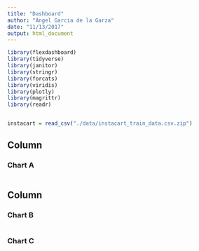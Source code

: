 ```yaml
---
title: "Dashboard"
author: "Angel Garcia de la Garza"
date: "11/13/2017"
output: html_document
---
```



```r

library(flexdashboard)
library(tidyverse)
library(janitor)
library(stringr)
library(forcats)
library(viridis)
library(plotly)
library(magrittr)
library(readr)


instacart = read_csv("./data/instacart_train_data.csv.zip")


```


Column {data-width=650}
-----------------------------------------------------------------------

### Chart A

```r




```

Column {data-width=350}
-----------------------------------------------------------------------

### Chart B

```r



```

### Chart C

```r


```